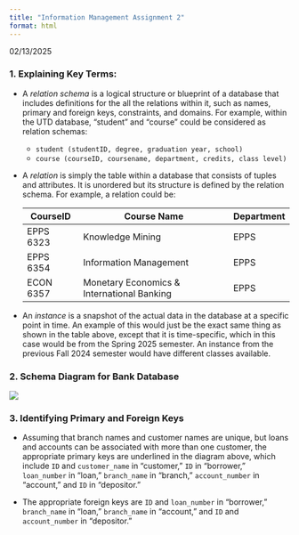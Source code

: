 ```yaml
---
title: "Information Management Assignment 2"
format: html
---
```


02/13/2025

### 1. Explaining Key Terms:

-   A *relation schema* is a logical structure or blueprint of a database that includes definitions for the all the relations within it, such as names, primary and foreign keys, constraints, and domains. For example, within the UTD database, "student" and "course" could be considered as relation schemas:

    -   `student (studentID, degree, graduation year, school)`
    -   `course (courseID, coursename, department, credits, class level)`

-   A *relation* is simply the table within a database that consists of tuples and attributes. It is unordered but its structure is defined by the relation schema. For example, a relation could be:

    | CourseID  | Course Name                                | Department |
    |-----------|--------------------------------------------|------------|
    | EPPS 6323 | Knowledge Mining                           | EPPS       |
    | EPPS 6354 | Information Management                     | EPPS       |
    | ECON 6357 | Monetary Economics & International Banking | EPPS       |

-   An *instance* is a snapshot of the actual data in the database at a specific point in time. An example of this would just be the exact same thing as shown in the table above, except that it is time-specific, which in this case would be from the Spring 2025 semester. An instance from the previous Fall 2024 semester would have different classes available.

### 2. Schema Diagram for Bank Database

![](images/IM2.drawio-02.png)

### 3. Identifying Primary and Foreign Keys

-   Assuming that branch names and customer names are unique, but loans and accounts can be associated with more than one customer, the appropriate primary keys are underlined in the diagram above, which include `ID` and `customer_name` in "customer," `ID` in "borrower," `loan_number` in "loan," `branch_name` in "branch," `account_number` in "account," and `ID` in "depositor."

-   The appropriate foreign keys are `ID` and `loan_number` in "borrower," `branch_name` in "loan," `branch_name` in "account," and `ID` and `account_number` in "depositor."
